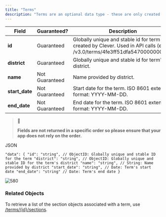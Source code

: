 ```yaml
---
title: "Terms"
description: "Terms are an optional data type - these are only created if a district sends us term information."
---
```


| Field           | Guaranteed?    | Description                                                                                                           |
| --------------- | -------------- | --------------------------------------------------------------------------------------------------------------------- |
| **id**          | Guaranteed     | Globally unique and stable id for term created by Clever. Used in API calls (ex /v3.0/terms/4fe3ff51dfa547000000041f) |
| **district**    | Guaranteed     | Globally unique and stable id for term's district.                                                                    |
| **name**        | Not Guaranteed | Name provided by district.                                                                                            |
| **start\_date** | Not Guaranteed | Start date for the term. ISO 8601 extended format: YYYY-MM-DD.                                                        |
| **end\_date**   | Not Guaranteed | End date for the term. ISO 8601 extended format: YYYY-MM-DD.                                                          |

> 📘
> 
> **Fields are not returned in a specific order so please ensure that your app does not rely on the order.**

JSON

`"data": {
   "id": "string", // ObjectID: Globally unique and stable ID for the term
   "district": "string", // ObjectID: Globally unique and stable ID for the term's district
   "name": "string", // String: Name provided by district
   "start_date": "string", // Date: Term's start date
   "end_date": "string" // Date: Term's end date
 }
`

![580](/images/569010b-terms_api.jpeg "terms_api.jpeg") 
  
  
### Related Objects

To retrieve a list of the section objects associated with a term, use [/terms/{id}/sections](/reference/getsectionsforterm).